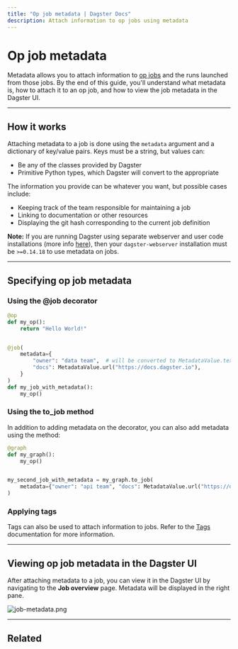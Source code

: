 ```yaml
---
title: "Op job metadata | Dagster Docs"
description: Attach information to op jobs using metadata
---
```


# Op job metadata

Metadata allows you to attach information to [op jobs](/concepts/op-jobs-graphs/op-jobs) and the runs launched from those jobs. By the end of this guide, you'll understand what metadata is, how to attach it to an op job, and how to view the job metadata in the Dagster UI.

---

## How it works

Attaching metadata to a job is done using the `metadata` argument and a dictionary of key/value pairs. Keys must be a string, but values can:

- Be any of the <PyObject object="MetadataValue" /> classes provided by Dagster
- Primitive Python types, which Dagster will convert to the appropriate <PyObject object="MetadataValue" />

The information you provide can be whatever you want, but possible cases include:

- Keeping track of the team responsible for maintaining a job
- Linking to documentation or other resources
- Displaying the git hash corresponding to the current job definition

**Note:** If you are running Dagster using separate webserver and user code installations (more info [here](/deployment/overview)), then your `dagster-webserver` installation must be `>=0.14.18` to use metadata on jobs.

---

## Specifying op job metadata

### Using the @job decorator

```python file=/concepts/ops_jobs_graphs/metadata_tags.py startafter=start_metadata_on_job endbefore=end_metadata_on_job
@op
def my_op():
    return "Hello World!"


@job(
    metadata={
        "owner": "data team",  # will be converted to MetadataValue.text
        "docs": MetadataValue.url("https://docs.dagster.io"),
    }
)
def my_job_with_metadata():
    my_op()
```

### Using the to_job method

In addition to adding metadata on the <PyObject object="job" decorator /> decorator, you can also add metadata using the <PyObject object="GraphDefinition" method="to_job" /> method:

```python file=/concepts/ops_jobs_graphs/metadata_tags.py startafter=start_metadata_on_graph_to_job endbefore=end_metadata_on_graph_to_job
@graph
def my_graph():
    my_op()


my_second_job_with_metadata = my_graph.to_job(
    metadata={"owner": "api team", "docs": MetadataValue.url("https://docs.dagster.io")}
)
```

### Applying tags

Tags can also be used to attach information to jobs. Refer to the [Tags](/concepts/metadata-tags/tags) documentation for more information.

---

## Viewing op job metadata in the Dagster UI

After attaching metadata to a job, you can view it in the Dagster UI by navigating to the **Job overview** page. Metadata will be displayed in the right pane.

<Image
alt="job-metadata.png"
src="/images/concepts/ops-jobs-graphs/job-metadata.png"
width={2880}
height={1406}
/>

---

## Related

<ArticleList>
  <ArticleListItem
    title="Op jobs"
    href="/concepts/ops-jobs-graphs/jobs"
  ></ArticleListItem>
  <ArticleListItem
    title="Tags"
    href="/concepts/metadata-tags/tags"
  ></ArticleListItem>
  <ArticleListItem
    title="Dagster UI"
    href="/concepts/webserver/ui"
  ></ArticleListItem>
</ArticleList>

